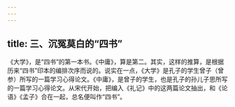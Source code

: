 ```yaml
---
---
---
```

title: 三、沉冤莫白的“四书”
---




《大学》，是“四书”的第一本书。《中庸》，算是第二。其实，这样的推算，是根据历来“四书”印本的编排次序而说的。说实在一点，《大学》是孔子的学生曾子（曾参）所写的一篇学习心得论文。《中庸》，是曾子的学生，也是孔子的孙儿子思所写的一篇学习心得论文。从宋代开始，把编入《礼记》中的这两篇论文抽出，和《论语》《孟子》合在一起，总名便叫作“四书”。